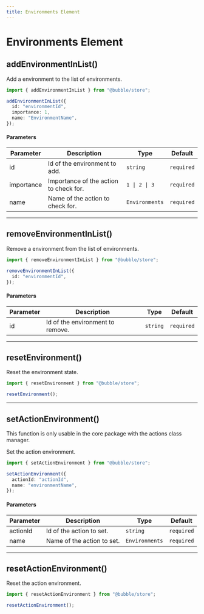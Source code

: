 ```yaml
---
title: Environments Element
---
```



# Environments Element

## addEnvironmentInList()

Add a environment to the list of environments.

```ts
import { addEnvironmentInList } from "@bubble/store";

addEnvironmentInList({
  id: "environmentId",
  importance: 1,
  name: "EnvironmentName",
});
```

#### Parameters

| Parameter  | Description                            | Type           | Default    |
| ---------- | -------------------------------------- | -------------- | ---------- |
| id         | Id of the environment to add.          | `string`       | `required` |
| importance | Importance of the action to check for. | `1 \| 2 \| 3`  | `required` |
| name       | Name of the action to check for.       | `Environments` | `required` |

---

## removeEnvironmentInList()

Remove a environment from the list of environments.

```ts
import { removeEnvironmentInList } from "@bubble/store";

removeEnvironmentInList({
  id: "environmentId",
});
```

#### Parameters

| Parameter | Description                      | Type     | Default    |
| --------- | -------------------------------- | -------- | ---------- |
| id        | Id of the environment to remove. | `string` | `required` |

---

## resetEnvironment()

Reset the environment state.

```ts
import { resetEnvironment } from "@bubble/store";

resetEnvironment();
```

---

## setActionEnvironment()

<Callout emoji="⚠️">
  This function is only usable in the core package with the actions class
  manager.
</Callout>

Set the action environment.

```ts
import { setActionEnvironment } from "@bubble/store";

setActionEnvironment({
  actionId: "actionId",
  name: "environmentName",
});
```

#### Parameters

| Parameter | Description                | Type           | Default    |
| --------- | -------------------------- | -------------- | ---------- |
| actionId  | Id of the action to set.   | `string`       | `required` |
| name      | Name of the action to set. | `Environments` | `required` |

---

## resetActionEnvironment()

Reset the action environment.

```ts
import { resetActionEnvironment } from "@bubble/store";

resetActionEnvironment();
```
